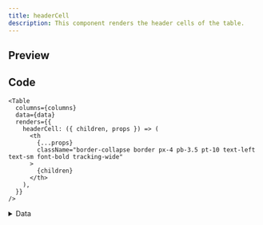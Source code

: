 ```yaml
---
title: headerCell
description: This component renders the header cells of the table.
---
```


## Preview

<Examples renderer="headerCell" />

## Code

```tsx
<Table
  columns={columns}
  data={data}
  renders={{
    headerCell: ({ children, props }) => (
      <th
        {...props}
        className="border-collapse border px-4 pb-3.5 pt-10 text-left text-sm font-bold tracking-wide"
      >
        {children}
      </th>
    ),
  }}
/>
```

<details>
<summary>Data</summary>
```tsx
type Data = {
  name: string
  email: string
  stance: "mongo" | "goofy"
}

const [data, setData] = React.useState<Data[]>([
{ name: "Touha", email: "touha@example.com", stance: "mongo" },
{ name: "Sadman", email: "sadman@example.com", stance: "goofy" },
{ name: "Otaku Dev", email: "otakudev@example.com", stance: "mongo" },
{
name: "Tony",
email: "tonny@example.com",
stance: "goofy",
},
{
name: "Rodney",
email: "rodney@example.com",
stance: "goofy",
},
{
name: "Guy",
email: "guy@example.com",
stance: "mongo",
},
{
name: "Skater",
email: "skater@example.com",
stance: "goofy",
},
{
name: "Dude",
email: "dude@example.com",
stance: "mongo",
},
{
name: "John",
email: "john@example.com",
stance: "goofy",
},
{
name: "Gordon",
email: "gordon@example.com",
stance: "mongo",
},
{ name: "Alex", email: "alex@example.com", stance: "goofy" },
])

````
</details>

<details>
<summary>Columns</summary>
```tsx
const columns = [
  { accessorKey: "name", header: "Name" },
  { accessorKey: "email", header: "Email" },
  { accessorKey: "stance", header: "Stance" },
] satisfies ColumnDef<Data, unknown>[]
````

</details>
